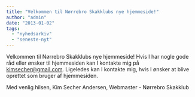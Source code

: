 ```yaml
---
title: "Velkommen til Nørrebro Skakklubs nye hjemmeside!"
author: "admin"
date: "2013-01-02"
tags: 
  - "nyhedsarkiv"
  - "seneste-nyt"
---
```


Velkommen til Nørrebro Skakklubs nye hjemmeside! Hvis I har nogle gode råd eller ønsker til hjemmesiden kan I kontakte mig på kimsecher@gmail.com. Ligeledes kan I kontakte mig, hvis I ønsker at blive oprettet som bruger af hjemmesiden.

Med venlig hilsen, Kim Secher Andersen, Webmaster - Nørrebro Skakklub
